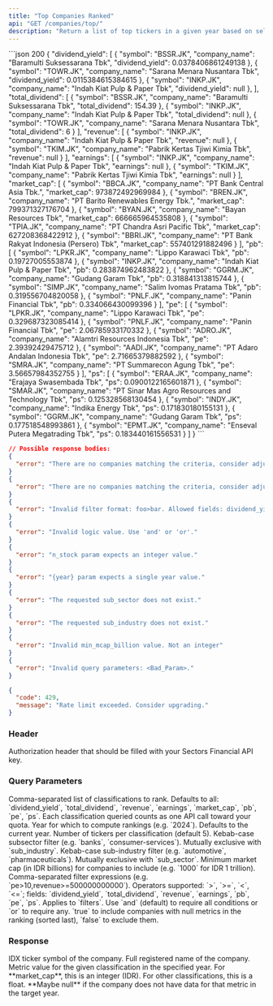 ```yaml
---
title: "Top Companies Ranked"
api: "GET /companies/top/"
description: "Return a list of top tickers in a given year based on selected classifications (dividend yield, total dividend, revenue, earnings, market cap, PB ratio, PE ratio, or PS ratio). Supports filtering, logical combination, and inclusion of null metrics."
---
```


<ResponseExample>
```json 200
{
    "dividend_yield": [
        {
            "symbol": "BSSR.JK",
            "company_name": "Baramulti Suksessarana Tbk",
            "dividend_yield": 0.0378406861249138
        },
        {
            "symbol": "TOWR.JK",
            "company_name": "Sarana Menara Nusantara Tbk",
            "dividend_yield": 0.0115384615384615
        },
        {
            "symbol": "INKP.JK",
            "company_name": "Indah Kiat Pulp & Paper Tbk",
            "dividend_yield": null
        },
    ],
    "total_dividend": [
        {
            "symbol": "BSSR.JK",
            "company_name": "Baramulti Suksessarana Tbk",
            "total_dividend": 154.39
        },
        {
            "symbol": "INKP.JK",
            "company_name": "Indah Kiat Pulp & Paper Tbk",
            "total_dividend": null
        },
        {
            "symbol": "TOWR.JK",
            "company_name": "Sarana Menara Nusantara Tbk",
            "total_dividend": 6
        }
    ],
    "revenue": [
        {
            "symbol": "INKP.JK",
            "company_name": "Indah Kiat Pulp & Paper Tbk",
            "revenue": null
        },
        {
            "symbol": "TKIM.JK",
            "company_name": "Pabrik Kertas Tjiwi Kimia Tbk",
            "revenue": null
        }
    ],
    "earnings": [
        {
            "symbol": "INKP.JK",
            "company_name": "Indah Kiat Pulp & Paper Tbk",
            "earnings": null
        },
        {
            "symbol": "TKIM.JK",
            "company_name": "Pabrik Kertas Tjiwi Kimia Tbk",
            "earnings": null
        }
    ],
    "market_cap": [
        {
            "symbol": "BBCA.JK",
            "company_name": "PT Bank Central Asia Tbk.",
            "market_cap": 973872492969984
        },
        {
            "symbol": "BREN.JK",
            "company_name": "PT Barito Renewables Energy Tbk.",
            "market_cap": 799371327176704
        },
        {
            "symbol": "BYAN.JK",
            "company_name": "Bayan Resources Tbk",
            "market_cap": 666665964535808
        },
        {
            "symbol": "TPIA.JK",
            "company_name": "PT Chandra Asri Pacific Tbk",
            "market_cap": 627208368422912
        },
        {
            "symbol": "BBRI.JK",
            "company_name": "PT Bank Rakyat Indonesia (Persero) Tbk",
            "market_cap": 557401291882496
        }
    ],
    "pb": [
        {
            "symbol": "LPKR.JK",
            "company_name": "Lippo Karawaci Tbk",
            "pb": 0.19727005553874
        },
        {
            "symbol": "INKP.JK",
            "company_name": "Indah Kiat Pulp & Paper Tbk",
            "pb": 0.283874962483822
        },
        {
            "symbol": "GGRM.JK",
            "company_name": "Gudang Garam Tbk",
            "pb": 0.318841313815744
        },
        {
            "symbol": "SIMP.JK",
            "company_name": "Salim Ivomas Pratama Tbk",
            "pb": 0.319556704820058
        },
        {
            "symbol": "PNLF.JK",
            "company_name": "Panin Financial Tbk",
            "pb": 0.334066430099396
        }
    ],
    "pe": [
        {
            "symbol": "LPKR.JK",
            "company_name": "Lippo Karawaci Tbk",
            "pe": 0.329687323085414
        },
        {
            "symbol": "PNLF.JK",
            "company_name": "Panin Financial Tbk",
            "pe": 2.06785933170332
        },
        {
            "symbol": "ADRO.JK",
            "company_name": "Alamtri Resources Indonesia Tbk",
            "pe": 2.39392429475712
        },
        {
            "symbol": "AADI.JK",
            "company_name": "PT Adaro Andalan Indonesia Tbk",
            "pe": 2.71665379882592
        },
        {
            "symbol": "SMRA.JK",
            "company_name": "PT Summarecon Agung Tbk",
            "pe": 3.56657984352755
        }
    ],
    "ps": [
        {
            "symbol": "ERAA.JK",
            "company_name": "Erajaya Swasembada Tbk",
            "ps": 0.0900122165601871
        },
        {
            "symbol": "SMAR.JK",
            "company_name": "PT Sinar Mas Agro Resources and Technology Tbk",
            "ps": 0.125328568130454
        },
        {
            "symbol": "INDY.JK",
            "company_name": "Indika Energy Tbk",
            "ps": 0.171830180155131
        },
        {
            "symbol": "GGRM.JK",
            "company_name": "Gudang Garam Tbk",
            "ps": 0.177518548993861
        },
        {
            "symbol": "EPMT.JK",
            "company_name": "Enseval Putera Megatrading Tbk",
            "ps": 0.183440161556531
        }
    ]
}
```

```json 400
// Possible response bodies:
{
  "error": "There are no companies matching the criteria, consider adjusting the `min_mcap_billion` param value or your query filters. Note that the financials data for the current year may not be available yet."
}
{
  "error": "There are no companies matching the criteria, consider adjusting the `min_mcap_billion` param value or your query filters."
}
{
  "error": "Invalid filter format: foo>bar. Allowed fields: dividend_yield, total_dividend, revenue, earnings, pb, pe, ps."
}
{
  "error": "Invalid logic value. Use 'and' or 'or'."
}
{
  "error": "n_stock param expects an integer value."
}
{
  "error": "{year} param expects a single year value."
}
{
  "error": "The requested sub_sector does not exist."
}
{
  "error": "The requested sub_industry does not exist."
}
{
  "error": "Invalid min_mcap_billion value. Not an integer"
}
{
  "error": "Invalid query parameters: <Bad_Param>."
}
```

```json 429
{
  "code": 429,
  "message": "Rate limit exceeded. Consider upgrading."
}
```

</ResponseExample>

### Header

<ParamField header="Authorization" type="string" required>
  Authorization header that should be filled with your Sectors Financial API
  key.
</ParamField>

### Query Parameters

<ParamField query="classifications" type="string" default="all">
  Comma-separated list of classifications to rank. Defaults to all:
  `dividend_yield`, `total_dividend`, `revenue`, `earnings`, `market_cap`, `pb`,
  `pe`, `ps`.
  <Accordion title="Note">
    Each classification queried counts as one API call toward your quota.
  </Accordion>
</ParamField>

<ParamField query="year" type="integer" default="current year">
  Year for which to compute rankings (e.g. `2024`). Defaults to the current
  year.
</ParamField>

<ParamField query="n_stock" type="integer" default="5">
  Number of tickers per classification (default 5).
</ParamField>

<ParamField query="sub_sector" type="string" default="all">
  Kebab-case subsector filter (e.g. `banks`, `consumer-services`). Mutually
  exclusive with `sub_industry`.
</ParamField>

<ParamField query="sub_industry" type="string" default="all">
  Kebab-case sub-industry filter (e.g. `automotive`, `pharmaceuticals`).
  Mutually exclusive with `sub_sector`.
</ParamField>

<ParamField query="min_mcap_billion" type="integer" default="5000">
  Minimum market cap (in IDR billions) for companies to include (e.g. `1000` for
  IDR 1 trillion).
</ParamField>

<ParamField query="filters" type="string"> 
  Comma-separated filter expressions (e.g. `pe>10,revenue>=500000000000`). 
  Operators supported: `>`, `>=`, `<`, `<=`; fields: `dividend_yield`, `total_dividend`, `revenue`, `earnings`, `pb`, `pe`, `ps`. 
</ParamField>

<ParamField query="logic" type="string" default="and">
  Applies to `filters`. Use `and` (default) to require all conditions or `or` to
  require any.
</ParamField>

<ParamField query="include_none" type="string" default="false">
  `true` to include companies with null metrics in the ranking (sorted last),
  `false` to exclude them.
</ParamField>

### Response

<ResponseField name="<classification>" type="Array">
  <Expandable title="Entry properties">
    <ResponseField name="symbol" type="string">
      IDX ticker symbol of the company.
    </ResponseField>
    <ResponseField name="company_name" type="string">
      Full registered name of the company.
    </ResponseField>
    <ResponseField name="<classification>" type="float | integer | null">
      Metric value for the given classification in the specified year. For
      **market_cap**, this is an integer (IDR). For other classifications, this
      is a float. **Maybe null** if the company does not have data for that
      metric in the target year.
    </ResponseField>
  </Expandable>
</ResponseField>
